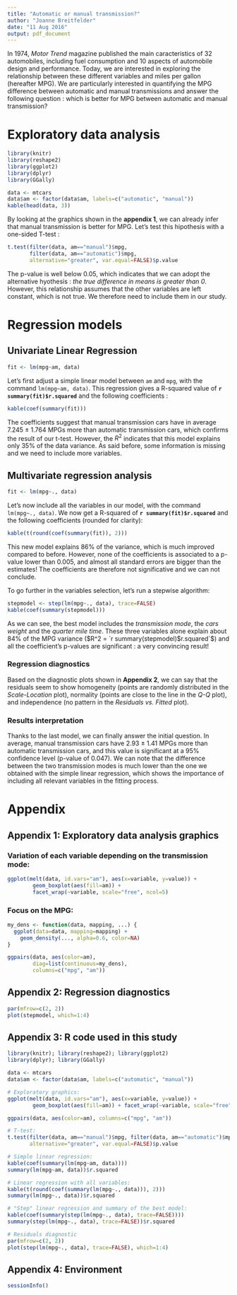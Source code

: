 ```yaml
---
title: "Automatic or manual transmission?"
author: "Joanne Breitfelder"
date: "11 Aug 2016"
output: pdf_document
---
```


In 1974, *Motor Trend* magazine published the main caracteristics of 32 automobiles, including fuel consumption and 10 aspects of automobile design and performance. Today, we are interested in exploring the relationship between these different variables and miles per gallon (hereafter MPG). We are particularly interested in quantifying the MPG difference between automatic and manual transmissions and answer the following question : which is better for MPG between automatic and manual transmission?

# Exploratory data analysis

```r
library(knitr)
library(reshape2)
library(ggplot2)
library(dplyr)
library(GGally)
```

```r
data <- mtcars
data$am <- factor(data$am, labels=c("automatic", "manual"))
kable(head(data, 3))
```

By looking at the graphics shown in the **appendix 1**, we can already infer that manual transmission is better for MPG. Let's test this hipothesis with a one-sided T-test :

```r
t.test(filter(data, am=="manual")$mpg,
       filter(data, am=="automatic")$mpg,
       alternative="greater", var.equal=FALSE)$p.value
```

The p-value is well below 0.05, which indicates that we can adopt the alternative hyothesis : *the true difference in means is greater than 0*. However, this relationship assumes that the other variables are left constant, which is not true. We therefore need to include them in our study.

# Regression models

## Univariate Linear Regression

```r
fit <- lm(mpg~am, data)
```

Let's first adjust a simple linear model between `am` and `mpg`, with the command `lm(mpg~am, data)`. This regression gives a R-squared value of **`r summary(fit)$r.squared`** and the following coefficients :

```r
kable(coef(summary(fit)))
```

The coefficients suggest that manual transmission cars have in average 7.245 $\pm$ 1.764 MPGs more than automatic transmission cars, which confirms the result of our t-test. However, the $R^2$ indicates that this model explains only 35% of the data variance. As said before, some information is missing and we need to include more variables.

## Multivariate regression analysis

```r
fit <- lm(mpg~., data)
```

Let's now include all the variables in our model, with the command `lm(mpg~., data)`. We now get a R-squared of **`r summary(fit)$r.squared`** and the following coefficients (rounded for clarity):

```r
kable(t(round(coef(summary(fit)), 2)))
```

This new model explains 86% of the variance, which is much improved compared to before. However, none of the coefficients is associated to a p-value lower than 0.005, and almost all standard errors are bigger than the estimates! The coefficients are therefore not significative and we can not conclude. 

To go further in the variables selection, let's run a stepwise algorithm:

```r
stepmodel <- step(lm(mpg~., data), trace=FALSE)
kable(coef(summary(stepmodel)))
```

As we can see, the best model includes the *transmission mode*, the *cars weight* and the *quarter mile time*. These three variables alone explain about 84% of the MPG variance ($R^2 = `r summary(stepmodel)$r.squared`$) and all the coefficient's p-values are significant : a very convincing result!

### Regression diagnostics

Based on the diagnostic plots shown in **Appendix 2**, we can say that the residuals seem to show homogeneity (points are randomly distributed in the *Scale-Location* plot), normality (points are close to the line in the *Q-Q* plot), and independence (no pattern in the *Residuals vs. Fitted* plot). 

### Results interpretation

Thanks to the last model, we can finally answer the initial question. In average, manual transmission cars have 2.93 $\pm$ 1.41 MPGs more than automatic transmission cars, and this value is significant at a 95% confidence level (p-value of 0.047). We can note that the difference between the two transmission modes is much lower than the one we obtained with the simple linear regression, which shows the importance of including all relevant variables in the fitting process. 

# Appendix

## Appendix 1: Exploratory data analysis graphics

### Variation of each variable depending on the transmission mode:

```r
ggplot(melt(data, id.vars="am"), aes(x=variable, y=value)) +
        geom_boxplot(aes(fill=am)) +
        facet_wrap(~variable, scale="free", ncol=5)
```

### Focus on the MPG:

```r
my_dens <- function(data, mapping, ...) {
  ggplot(data=data, mapping=mapping) +
    geom_density(..., alpha=0.6, color=NA) 
}

ggpairs(data, aes(color=am), 
        diag=list(continuous=my_dens),
        columns=c("mpg", "am"))
```

## Appendix 2: Regression diagnostics

```r
par(mfrow=c(2, 2))
plot(stepmodel, which=1:4)
```

## Appendix 3: R code used in this study

```r
library(knitr); library(reshape2); library(ggplot2)
library(dplyr); library(GGally)

data <- mtcars
data$am <- factor(data$am, labels=c("automatic", "manual"))

# Exploratory graphics:
ggplot(melt(data, id.vars="am"), aes(x=variable, y=value)) +
        geom_boxplot(aes(fill=am)) + facet_wrap(~variable, scale="free", ncol=5)

ggpairs(data, aes(color=am), columns=c("mpg", "am"))

# T-test:
t.test(filter(data, am=="manual")$mpg, filter(data, am=="automatic")$mpg,
       alternative="greater", var.equal=FALSE)$p.value

# Simple linear regression:
kable(coef(summary(lm(mpg~am, data))))
summary(lm(mpg~am, data))$r.squared

# Linear regression with all variables:
kable(t(round(coef(summary(lm(mpg~., data))), 2)))
summary(lm(mpg~., data))$r.squared

# "Step" linear regression and summary of the best model:
kable(coef(summary(step(lm(mpg~., data), trace=FALSE))))
summary(step(lm(mpg~., data), trace=FALSE))$r.squared

# Residuals diagnostic
par(mfrow=c(2, 2))
plot(step(lm(mpg~., data), trace=FALSE), which=1:4)
```

## Appendix 4: Environment

```r
sessionInfo()
```







